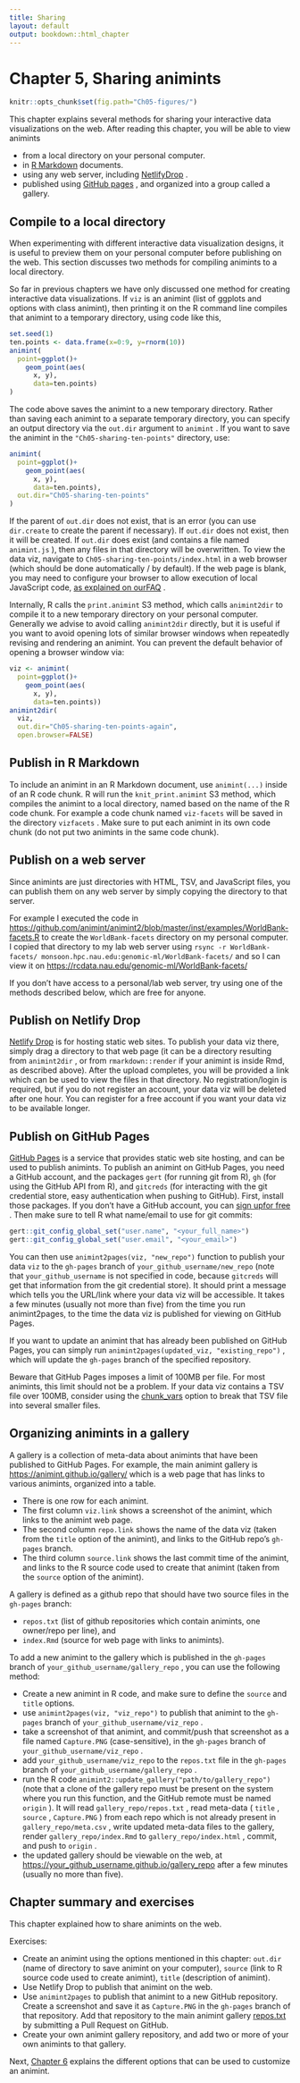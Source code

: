 ```yaml
---
title: Sharing
layout: default
output: bookdown::html_chapter
---
```


<!-- paragraph -->

# Chapter 5, Sharing animints

<!-- paragraph -->

```r
knitr::opts_chunk$set(fig.path="Ch05-figures/")
```

<!-- paragraph -->

This chapter explains several methods for sharing your interactive  data visualizations on the web.
<!-- comment -->
After reading this chapter, you will  be able to view animints

<!-- paragraph -->

- from a local directory on your personal computer.
<!-- comment -->
- in  [R Markdown](http://rmarkdown.rstudio.com/)  documents.
<!-- comment -->
- using any web server, including  [NetlifyDrop](https://app.netlify.com/drop) .
<!-- comment -->
- published using  [GitHub pages](https://pages.github.com/) , and  organized into a group called a gallery.

<!-- paragraph -->

## Compile to a local directory {#animint2dir}

<!-- paragraph -->

When experimenting with different interactive data visualization  designs, it is useful to preview them on your personal computer before  publishing on the web.
<!-- comment -->
This section discusses two methods for  compiling animints to a local directory.

<!-- paragraph -->

So far in previous chapters we have only discussed one method for  creating interactive data visualizations.
<!-- comment -->
If  `viz`  is an animint (list  of ggplots and options with class animint), then printing it on the R  command line compiles that animint to a temporary  directory, using code like this,

<!-- paragraph -->

```r
set.seed(1)
ten.points <- data.frame(x=0:9, y=rnorm(10))
animint(
  point=ggplot()+
    geom_point(aes(
      x, y), 
      data=ten.points)
)
```

<!-- paragraph -->

The code above saves the animint to a new temporary directory.
<!-- comment -->
Rather  than saving each animint to a separate temporary directory, you can  specify an output directory via the  `out.dir`  argument to  `animint` .
<!-- comment -->
If you want to save the animint in the  `"Ch05-sharing-ten-points"`  directory, use:

<!-- paragraph -->

```r
animint(
  point=ggplot()+
    geom_point(aes(
      x, y), 
      data=ten.points),
  out.dir="Ch05-sharing-ten-points"
)
```

<!-- paragraph -->

If the parent of  `out.dir`  does not exist, that is an error (you can  use  `dir.create`  to create the parent if necessary).
<!-- comment -->
If  `out.dir`  does  not exist, then it will be created.
<!-- comment -->
If  `out.dir`  does exist (and  contains a file named  `animint.js` ), then any files in that directory  will be overwritten.
<!-- comment -->
To view the data viz, navigate to  `Ch05-sharing-ten-points/index.html`  in a web browser (which should be  done automatically / by default).
<!-- comment -->
If the web page is blank, you may  need to configure your browser to allow execution of local JavaScript  code,  [as explained on ourFAQ](https://github.com/tdhock/animint2/wiki/FAQ#web-browser-on-local-indexhtml-file-is-blank) .

<!-- paragraph -->

Internally, R calls the  `print.animint`  S3 method, which calls  `animint2dir`  to compile it to a new temporary directory on your  personal computer.
<!-- comment -->
Generally we advise to avoid calling  `animint2dir`  directly, but it is useful if you want to avoid opening lots of  similar browser windows when repeatedly revising and rendering an  animint. You can prevent the default behavior of opening a browser  window via:

<!-- paragraph -->

```r
viz <- animint(
  point=ggplot()+
    geom_point(aes(
      x, y), 
      data=ten.points))
animint2dir(
  viz, 
  out.dir="Ch05-sharing-ten-points-again", 
  open.browser=FALSE)
```

<!-- paragraph -->

## Publish in R Markdown {#Rmd}

<!-- paragraph -->

To include an animint in an R Markdown document, use  `animint(...)`  inside of an R code chunk.
<!-- comment -->
R will run the  `knit_print.animint`  S3  method, which compiles the animint to a local directory, named based  on the name of the R code chunk.
<!-- comment -->
For example a code chunk named  `viz-facets`  will be saved in the directory  `vizfacets` .
<!-- comment -->
Make sure to  put each animint in its own code chunk (do not put two animints in the  same code chunk).

<!-- paragraph -->

## Publish on a web server {#web-server}

<!-- paragraph -->

Since animints are just directories with HTML, TSV, and JavaScript  files, you can publish them on any web server by simply copying the  directory to that server.

<!-- paragraph -->

For example I executed the code in   [https://github.com/animint/animint2/blob/master/inst/examples/WorldBank-facets.R](https://github.com/animint/animint2/blob/master/inst/examples/WorldBank-facets.R)  to create the  `WorldBank-facets`  directory on my personal computer.
<!-- comment -->
I  copied that directory to my lab web server using  `rsync -r WorldBank-facets/ monsoon.hpc.nau.edu:genomic-ml/WorldBank-facets/`  and so  I can view it on  [https://rcdata.nau.edu/genomic-ml/WorldBank-facets/](https://rcdata.nau.edu/genomic-ml/WorldBank-facets/)

<!-- paragraph -->

If you don't have access to a personal/lab web server, try using  one of the methods described below, which are free for anyone.

<!-- paragraph -->

## Publish on Netlify Drop {#netlifydrop}

<!-- paragraph -->

[Netlify Drop](https://app.netlify.com/drop)  is for hosting static web  sites.
<!-- comment -->
To publish your data viz there, simply drag a directory to that  web page (it can be a directory resulting from  `animint2dir` , or from  `rmarkdown::render`  if your animint is inside Rmd, as described  above).
<!-- comment -->
After the upload completes, you will be provided a link which  can be used to view the files in that directory.
<!-- comment -->
No registration/login  is required, but if you do not register an account, your data viz will  be deleted after one hour.
<!-- comment -->
You can register for a free account if you  want your data viz to be available longer.

<!-- paragraph -->

## Publish on GitHub Pages {#pages}

<!-- paragraph -->

[GitHub Pages](https://pages.github.com/)  is a service that provides  static web site hosting, and can be used to publish animints.
<!-- comment -->
To  publish an animint on GitHub Pages, you need a GitHub account, and the  packages  `gert`  (for running git from R),  `gh`  (for using the GitHub  API from R), and  `gitcreds`  (for interacting with the git credential  store, easy authentication when pushing to GitHub).
<!-- comment -->
First, install  those packages. If you don't have a GitHub account, you can  [sign upfor free](https://github.com/join) .
<!-- comment -->
Then make sure to tell R what  name/email to use for git commits:

<!-- paragraph -->

```r
gert::git_config_global_set("user.name", "<your_full_name>")
gert::git_config_global_set("user.email", "<your_email>")
```

<!-- paragraph -->

You can then use  `animint2pages(viz, "new_repo")`  function to publish  your data  `viz`  to the  `gh-pages`  branch of  `your_github_username/new_repo`  (note that  `your_github_username`  is  not specified in code, because  `gitcreds`  will get that information  from the git credential store).
<!-- comment -->
It should print a message which tells  you the URL/link where your data viz will be accessible.
<!-- comment -->
It takes a  few minutes (usually not more than five) from the time you run  animint2pages, to the time the data viz is published for viewing on  GitHub Pages.

<!-- paragraph -->

If you want to update an animint that has already been published on  GitHub Pages, you can simply run  `animint2pages(updated_viz, "existing_repo")` , which will update the  `gh-pages`  branch of the  specified repository.

<!-- paragraph -->

Beware that GitHub Pages imposes a limit of 100MB per file.
<!-- comment -->
For most  animints, this limit should not be a problem.
<!-- comment -->
If your data viz  contains a TSV file over 100MB, consider using the  [chunk_vars](https://rcdata.nau.edu/genomic-ml/animint2-manual/Ch06-other.html#geom-options)  option to break that TSV file into several smaller files.

<!-- paragraph -->

## Organizing animints in a gallery {#gallery}

<!-- paragraph -->

A gallery is a collection of meta-data about animints that have been  published to GitHub Pages.
<!-- comment -->
For example, the main animint gallery is  [https://animint.github.io/gallery/](https://animint.github.io/gallery/)  which is a web page that has  links to various animints, organized into a table.

<!-- paragraph -->

- There is one row for each animint.
<!-- comment -->
- The first column  `viz.link`  shows a screenshot of the animint, which  links to the animint web page.
<!-- comment -->
- The second column  `repo.link`  shows the name of the data viz (taken  from the  `title`  option of the animint), and links to the GitHub  repo's  `gh-pages`  branch.
<!-- comment -->
- The third column  `source.link`  shows the last commit time of the  animint, and links to the R source code used to create that animint  (taken from the  `source`  option of the animint).

<!-- paragraph -->

A gallery is defined as a github repo that should have two source  files in the  `gh-pages`  branch:

<!-- paragraph -->

- `repos.txt`  (list of github repositories which contain animints, one  owner/repo per line), and
- `index.Rmd`  (source for web page with links to animints).

<!-- paragraph -->

To add a new animint to the gallery which is published in the  `gh-pages`  branch of  `your_github_username/gallery_repo` , you can use  the following method:

<!-- paragraph -->

- Create a new animint in R code, and make sure to define the  `source`  and  `title`  options.
<!-- comment -->
- use  `animint2pages(viz, "viz_repo")`  to publish that animint to the  `gh-pages`  branch of  `your_github_username/viz_repo` .
<!-- comment -->
- take a screenshot of that animint, and commit/push that screenshot  as a file named  `Capture.PNG`  (case-sensitive), in the  `gh-pages`  branch of  `your_github_username/viz_repo` .
<!-- comment -->
- add  `your_github_username/viz_repo`  to the  `repos.txt`  file in the  `gh-pages`  branch of  `your_github_username/gallery_repo` .
<!-- comment -->
- run the R code  `animint2::update_gallery("path/to/gallery_repo")`  (note that a clone of the gallery repo must be present on the system  where you run this function, and the GitHub remote must be named  `origin` ). It will read  `gallery_repo/repos.txt` , read meta-data  ( `title` ,  `source` ,  `Capture.PNG` ) from each repo which is not  already present in  `gallery_repo/meta.csv` , write updated meta-data  files to the gallery, render  `gallery_repo/index.Rmd`  to  `gallery_repo/index.html` , commit, and push to  `origin` .
<!-- comment -->
- the updated gallery should be viewable on the web, at  [https://your_github_username.github.io/gallery_repo](https://your_github_username.github.io/gallery_repo)  after a few  minutes (usually no more than five).

<!-- paragraph -->

## Chapter summary and exercises {#exercises}

<!-- paragraph -->

This chapter explained how to share animints on the web.

<!-- paragraph -->

Exercises:

<!-- paragraph -->

- Create an animint using the options mentioned in this chapter:  `out.dir`  (name of directory to save animint on your computer),  `source`  (link to R source code used to create animint),  `title`  (description of animint).
<!-- comment -->
- Use Netlify Drop to publish that animint on the web.
<!-- comment -->
- Use  `animint2pages`  to publish that animint to a new GitHub  repository. Create a screenshot and save it as  `Capture.PNG`  in the  `gh-pages`  branch of that repository. Add that repository to the  main animint gallery  [repos.txt](https://github.com/animint/gallery/blob/gh-pages/repos.txt)  by submitting a Pull Request on GitHub.
<!-- comment -->
- Create your own animint gallery repository, and add two or more of  your own animints to that gallery.

<!-- paragraph -->

Next,  [Chapter 6](Ch06-other.html)  explains the different options that  can be used to customize an animint.

<!-- paragraph -->


